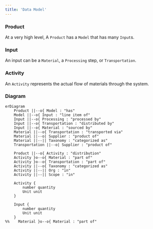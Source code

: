 ```yaml
---
title: 'Data Model'
---
```


### Product
At a very high level, A `Product` has a `Model` that has many `Input`s.

### Input
An input can be a `Material`, a `Processing` step, or `Transportation`.

### Activity
An `Activity` represents the actual flow of materials through the system.

### Diagram
```mermaid
erDiagram
    Product ||--o{ Model : "has"
    Model ||--o{ Input : "line item of"
    Input ||--o{ Processing : "processed by"
    Input ||--o{ Transportation : "distributed by"
    Input ||--o{ Material : "sourced by"
    Material ||--o{ Transportation : "transported via"
    Material ||--o| Supplier : "product of"
    Material ||--|| Taxonomy : "categorized as"
    Transportation ||--o| Supplier : "product of"

    Product ||--o{ Activity : "distribution"
    Activity }o--o{ Material : "part of"
    Activity }o--o{ Transportation : "part of"
    Activity ||--o{ Taxonomy : "categorized as"
    Activity ||--|| Org : "in"
    Activity ||--|| Scope : "in"

    Activity {
        number quantity
        Unit unit
    }

    Input {
        number quantity
        Unit unit
    }
%%    Material }o--o{ Material : "part of"
```
